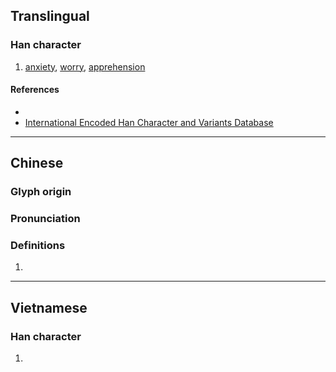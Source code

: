 {{character info/new}}
==Translingual==

===Han character===
{{Han char|rn=61|rad=心|as=07|sn=10|four=98094|canj=POMD|ids=⿰忄余}}

# [[anxiety]], [[worry]], [[apprehension]]

====References====
* {{Han ref|kx=0386.300|dkj=10633|dj=0719.030|hdz=42306.030|uh=6087|ud=24711|bh=D1AC|bd=53676}}
* [http://chardb.iis.sinica.edu.tw/char/11424 International Encoded Han Character and Variants Database]

----

==Chinese==
{{zh-forms}}

===Glyph origin===
{{Han etym}}

===Pronunciation===
{{zh-pron
|m=tú,yú
|c=tou4
|mc=y
|oc=y
|cat=
}}

===Definitions===
{{zh-hanzi}}

# {{rfdef|zh}}

----

==Vietnamese==

===Han character===
{{vi-hantu|rs=心07|dơ}}

# {{defn|lang=vi|sort=心07}}